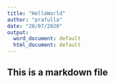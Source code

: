 ```yaml
---
title: "HelloWorld"
author: "prafulla"
date: "20/07/2020"
output:
  word_document: default
  html_document: default
---
```


## This is a markdown file
